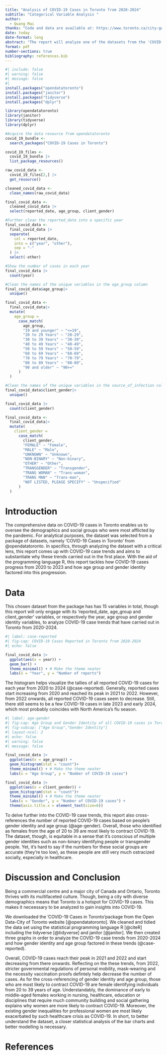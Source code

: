 ```yaml
---
title: "Analysis of COVID-19 Cases in Toronto from 2020-2024"
subtitle: "Categorical Variable Analysis "
author: 
  - Quang Mai
thanks: "Code and data are available at: https://www.toronto.ca/city-government/data-research-maps/open-data/."
date: today
date-format: long
abstract: "The report will analyze one of the datasets from the 'COVID-19 Cases in Toronto' package that is avaliable for the public from Toronto Open Data. Statistically, to gain an understanding of the healthcare landscape during the COVID-19 pandemic, we visualize the dataset's catagorical data using histograms and R. In summary, COVID-19 cases have reached its peak from 2020-2022 but is currently subsiding. Furthermore, those who are most likely to be afflicted with COVID-19 are women 20 to 30 years of age."
format: pdf
number-sections: true
bibliography: references.bib
---
```


```r
#| include: false
#| warning: false
#| message: false
#| 
install.packages("opendatatoronto")
install.packages("janitor")
install.packages("tidyverse")
install.packages("dplyr")

library(opendatatoronto)
library(janitor)
library(tidyverse)
library(dplyr)

#Acquire the data resource from opendatatoronto
covid_19_bundle <- 
  search_packages("COVID-19 Cases in Toronto")

covid_19_files <- 
  covid_19_bundle |>
  list_package_resources()

raw_covid_data <- 
  covid_19_files[2,] |>
  get_resource()

cleaned_covid_data <-
  clean_names(raw_covid_data)

final_covid_data <- 
  cleaned_covid_data |> 
  select(reported_date, age_group, client_gender)

#Further clean the reported_date into a specific year 
final_covid_data <-
  final_covid_data |>
  separate(
    col = reported_date,
    into = c("year", "other"),
    sep = "-"
  ) |>
  select(-other)

#Show the number of cases in each year
final_covid_data |>
  count(year)

#Clean the names of the unique variables in the age_group column
final_covid_data$age_group|>
  unique()

final_covid_data <-
  final_covid_data|>
  mutate(
    age_group =
      case_match(
        age_group,
        "19 and younger" ~ "<=19",
        "20 to 29 Years" ~ "20-29",
        "30 to 39 Years" ~ "30-39",
        "40 to 49 Years" ~ "40-49",
        "50 to 59 Years" ~ "50-59",
        "60 to 69 Years" ~ "60-69",
        "70 to 79 Years" ~ "70-79",
        "80 to 89 Years" ~ "80-89",
        "90 and older" ~ "90>="
      )
  )

#Clean the names of the unique variables in the source_of_infection column
final_covid_data$client_gender|>
  unique()

final_covid_data |>
  count(client_gender)

final_covid_data <-
  final_covid_data|>
  mutate(
    client_gender =
      case_match(
        client_gender,
        "FEMALE" ~ "Female",
        "MALE" ~ "Male",
        "UNKNOWN" ~ "Unknown",
        "NON-BINARY" ~ "Non-binary",
        "OTHER" ~ "Other",
        "TRANSGENDER" ~ "Transgender",
        "TRANS WOMAN" ~ "Trans-woman",
        "TRANS MAN" ~ "Trans-man",
        "NOT LISTED, PLEASE SPECIFY" ~ "Unspecified"
      )
  )

```

# Introduction

The comprehensive data on COVID-19 cases in Toronto enables us to oversee the demographics and social groups who were most afflicted by the pandemic. For analytical purposes, the dataset was selected from a package of datasets, namely 'COVID-19 Cases in Toronto' from @opendatatoronto.  In specifics, through analyzing the dataset with a critical lens, this report comes up with COVID-19 case trends and aims to substantiate why these trends carried out in the first place. With the aid of the programming language R, this report tackles how COVID-19 cases progress from 2020 to 2023 and how age group and gender identity factored into this progression. 

# Data {#sec-data}

This chosen dataset from the package has has 15 variables in total, though this report will only engage with its 'reported_date, age_group and client_gender' variables, or respectively the year, age group and gender identity variables, to analyze COVID-19 case trends that have carried out in Toronto from 2020-2024.

```r
#| label: case-reported
#| fig-cap: COVID-19 Cases Reported in Toronto from 2020-2024
#| echo: false

final_covid_data |>
  ggplot(aes(x = year)) +
  geom_bar() +
  theme_minimal() + # Make the theme neater
  labs(x = "Year", y = "Number of reports") 

```

The histogram helps visualize the tallies of all reported COVID-19 cases for each year from 2020 to 2024 (@case-reported). Generally, reported cases start increasing from 2020 and reached its peak in 2021 to 2022. However, from 2022 onwards, all reported COVID-19 cases seem to decrease. Still, there still seems to be a few COVID-19 cases in late 2023 and early 2024, which most probably coincides with North America's flu season.

```r
#| label: age-gender
#| fig-cap: Age Group and Gender Identity of all COVID-19 cases in Toronto
#| fig-subcap: ["Age Group","Gender Identity"]
#| layout-ncol: 2
#| echo: false
#| warning: false
#| message: false

final_covid_data |>
  ggplot(aes(x = age_group)) +
  geom_histogram(stat = "count")+
  theme_minimal() + # Make the theme neater
  labs(x = "Age Group", y = "Number of COVID-19 cases") 

final_covid_data |>
  ggplot(aes(x = client_gender)) +
  geom_histogram(stat = "count")+
  theme_minimal() + # Make the theme neater
  labs(x = "Gender", y = "Number of COVID-19 cases") +
  theme(axis.title.x = element_text(size=6))

```
\break
To delve further into the COVID-19 case trends, this report also cross-references the number of reported COVID-19 cases based on people's gender identity and age group (@age-gender). Overall, those who identified as females from the age of 20 to 39 are most likely to contract COVID-19. The dataset, though, is equitable in a sense that it's conscious of multiple gender identities such as non-binary identifying people or transgender people. Yet, it's hard to say if the numbers for these social groups are accurate (they're too low), as these people are still very much ostracized socially, especially in healthcare.


# Discussion and Conclusion

Being a commercial centre and a major city of Canada and Ontario, Toronto thrives with its multifaceted culture. Though, being a city with diverse demographics means that Toronto is a hotspot for COVID-19 cases. This makes it neceessary to be analyzed to gain insights into COVID-19.

We downloaded the 'COVID-19 Cases in Toronto'package from the Open Data-City of Toronto website [@opendatatoronto]. We cleaned and tidied the data set using the statistical programming language R [@citeR] including the tidyverse [@tidyverse] and janitor [@janitor]. We then created three graphs in order to analyze the COVID-19 case trends from 2020-2024 and how gender identity and age group factored in these trends (@case-reported).

Overall, COVID-19 cases reach their peak in 2021 and 2022 and start decreasing from there onwards. Reflecting on the these trends, from 2022, stricter governmental regulations of personal mobility, mask-wearing and the necessity vaccination proofs defintely help decrease the number of cases. As for the cross-referencing of gender identity and age group, those who are most likely to contract COVID-19 are female identifying individuals from 20 to 39 years of age. Understandably, the dominance of early to middle-aged females working in nursing, healthcare, education or disciplines that require much community building and social gathering explains why women are more likely to contract COVID-19. Moreover, the existing gender inequalities for professional women are most likely exacerbated by such healthcare crisis as COVID-19. In short, to better understand the dataset, a closer statistical analysis of the bar charts and better modelling is necessary.



\newpage

# References


